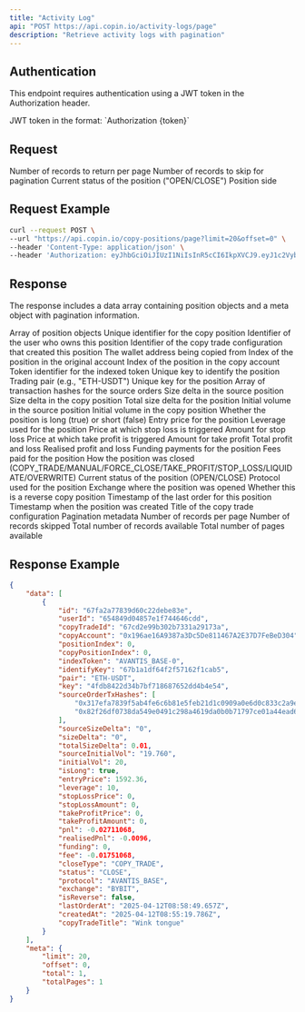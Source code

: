 ```yaml
---
title: "Activity Log"
api: "POST https://api.copin.io/activity-logs/page"
description: "Retrieve activity logs with pagination"
---
```


## Authentication
This endpoint requires authentication using a JWT token in the Authorization header.

<ParamField header="Authorization" type="string" required>
    JWT token in the format: `Authorization {token}`
</ParamField>

## Request

<ParamField query="limit" type="number" default="20">
    Number of records to return per page
</ParamField>
<ParamField query="offset" type="number" default="0">
    Number of records to skip for pagination
</ParamField>
<ParamField query="status" type="string">
    Current status of the position ("OPEN/CLOSE")
</ParamField>
<ParamField query="isLong" type="boolean">
    Position side
</ParamField>


## Request Example

```bash
curl --request POST \
--url "https://api.copin.io/copy-positions/page?limit=20&offset=0" \
--header 'Content-Type: application/json' \
--header 'Authorization: eyJhbGciOiJIUzI1NiIsInR5cCI6IkpXVCJ9.eyJ1c2VybmFtZSI6IjB4MTUzNTQ4NGMxRWVjMUQyMDNmRTFBNTNFQTExYTYyMWE4ODRBRTA2NyIsInRpbWUiOjE3NDQ2MjYxNjIzODksImFjY2VzcyI6IlVmTkNiTWhMVVMxNzQ0NjI2MTYyMzkwIiwiaWF0IjoxNzQ0NjI2MTYyLCJleHAiOjE3NDUyMzA5NjJ9.LpvhBdxyfehzom-v5tKumAqCptSMkVk7HVKKVtjSpk8' \
```
## Response
The response includes a data array containing position objects and a meta object with pagination information.

<ResponseField name="data" type="array">
    Array of position objects
</ResponseField>
<ResponseField name="data[].id" type="string">
    Unique identifier for the copy position
</ResponseField>
<ResponseField name="data[].userId" type="string">
    Identifier of the user who owns this position
</ResponseField>
<ResponseField name="data[].copyTradeId" type="string">
    Identifier of the copy trade configuration that created this position
</ResponseField>
<ResponseField name="data[].copyAccount" type="string">
    The wallet address being copied from
</ResponseField>
<ResponseField name="data[].positionIndex" type="number">
    Index of the position in the original account
</ResponseField>
<ResponseField name="data[].copyPositionIndex" type="number">
    Index of the position in the copy account
</ResponseField>
<ResponseField name="data[].indexToken" type="string">
    Token identifier for the indexed token
</ResponseField>
<ResponseField name="data[].identifyKey" type="string">
    Unique key to identify the position
</ResponseField>
<ResponseField name="data[].pair" type="string">
    Trading pair (e.g., "ETH-USDT")
</ResponseField>
<ResponseField name="data[].key" type="string">
    Unique key for the position
</ResponseField>
<ResponseField name="data[].sourceOrderTxHashes" type="array">
    Array of transaction hashes for the source orders
</ResponseField>
<ResponseField name="data[].sourceSizeDelta" type="string">
    Size delta in the source position
</ResponseField>
<ResponseField name="data[].sizeDelta" type="string">
    Size delta in the copy position
</ResponseField>
<ResponseField name="data[].totalSizeDelta" type="number">
    Total size delta for the position
</ResponseField>
<ResponseField name="data[].sourceInitialVol" type="string">
    Initial volume in the source position
</ResponseField>
<ResponseField name="data[].initialVol" type="number">
    Initial volume in the copy position
</ResponseField>
<ResponseField name="data[].isLong" type="boolean">
    Whether the position is long (true) or short (false)
</ResponseField>
<ResponseField name="data[].entryPrice" type="number">
    Entry price for the position
</ResponseField>
<ResponseField name="data[].leverage" type="number">
    Leverage used for the position
</ResponseField>
<ResponseField name="data[].stopLossPrice" type="number">
    Price at which stop loss is triggered
</ResponseField>
<ResponseField name="data[].stopLossAmount" type="number">
    Amount for stop loss
</ResponseField>
<ResponseField name="data[].takeProfitPrice" type="number">
    Price at which take profit is triggered
</ResponseField>
<ResponseField name="data[].takeProfitAmount" type="number">
    Amount for take profit
</ResponseField>
<ResponseField name="data[].pnl" type="number">
    Total profit and loss
</ResponseField>
<ResponseField name="data[].realisedPnl" type="number">
    Realised profit and loss
</ResponseField>
<ResponseField name="data[].funding" type="number">
    Funding payments for the position
</ResponseField>
<ResponseField name="data[].fee" type="number">
    Fees paid for the position
</ResponseField>
<ResponseField name="data[].closeType" type="string">
    How the position was closed (COPY_TRADE/MANUAL/FORCE_CLOSE/TAKE_PROFIT/STOP_LOSS/LIQUIDATE/OVERWRITE)
</ResponseField>
<ResponseField name="data[].status" type="string">
    Current status of the position (OPEN/CLOSE)
</ResponseField>
<ResponseField name="data[].protocol" type="string">
    Protocol used for the position
</ResponseField>
<ResponseField name="data[].exchange" type="string">
    Exchange where the position was opened
</ResponseField>
<ResponseField name="data[].isReverse" type="boolean">
    Whether this is a reverse copy position
</ResponseField>
<ResponseField name="data[].lastOrderAt" type="string">
    Timestamp of the last order for this position
</ResponseField>
<ResponseField name="data[].createdAt" type="string">
    Timestamp when the position was created
</ResponseField>
<ResponseField name="data[].copyTradeTitle" type="string">
    Title of the copy trade configuration
</ResponseField>
<ResponseField name="meta" type="object">
    Pagination metadata
</ResponseField>
<ResponseField name="meta.limit" type="number">
    Number of records per page
</ResponseField>
<ResponseField name="meta.offset" type="number">
    Number of records skipped
</ResponseField>
<ResponseField name="meta.total" type="number">
    Total number of records available
</ResponseField>
<ResponseField name="meta.totalPages" type="number">
    Total number of pages available
</ResponseField>

## Response Example

```json
{
    "data": [
        {
            "id": "67fa2a77839d60c22debe83e",
            "userId": "654849d04857e1f744646cdd",
            "copyTradeId": "67cd2e99b302b7331a29173a",
            "copyAccount": "0x196ae16A9387a3Dc5De811467A2E37D7FeBeD304",
            "positionIndex": 0,
            "copyPositionIndex": 0,
            "indexToken": "AVANTIS_BASE-0",
            "identifyKey": "67b1a1df64f2f57162f1cab5",
            "pair": "ETH-USDT",
            "key": "4fdb8422d34b7bf718687652dd4b4e54",
            "sourceOrderTxHashes": [
                "0x317efa7839f5ab4fe6c6b81e5feb21d1c0909a0e6d0c833c2a9ebbe75e0327ae",
                "0x82f26df0738da549e0491c298a4619da0b0b71797ce01a44ead626b2ea0ae240"
            ],
            "sourceSizeDelta": "0",
            "sizeDelta": "0",
            "totalSizeDelta": 0.01,
            "sourceInitialVol": "19.760",
            "initialVol": 20,
            "isLong": true,
            "entryPrice": 1592.36,
            "leverage": 10,
            "stopLossPrice": 0,
            "stopLossAmount": 0,
            "takeProfitPrice": 0,
            "takeProfitAmount": 0,
            "pnl": -0.02711068,
            "realisedPnl": -0.0096,
            "funding": 0,
            "fee": -0.01751068,
            "closeType": "COPY_TRADE",
            "status": "CLOSE",
            "protocol": "AVANTIS_BASE",
            "exchange": "BYBIT",
            "isReverse": false,
            "lastOrderAt": "2025-04-12T08:58:49.657Z",
            "createdAt": "2025-04-12T08:55:19.786Z",
            "copyTradeTitle": "Wink tongue"
        }
    ],
    "meta": {
        "limit": 20,
        "offset": 0,
        "total": 1,
        "totalPages": 1
    }
}
```